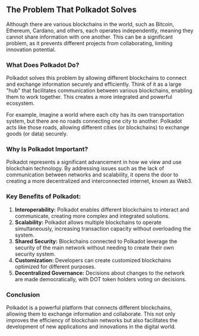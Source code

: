 ## The Problem That Polkadot Solves

<ResponsiveIframe
  src="https://drive.google.com/file/d/1ZiTjUEKs1c6mz1ABK0A_4hw_Z2ez1gbA/preview"
  title="The Problem That Polkadot Solves"
/>

Although there are various blockchains in the world, such as Bitcoin, Ethereum, Cardano, and others, each operates independently, meaning they cannot share information with one another. This can be a significant problem, as it prevents different projects from collaborating, limiting innovation potential.

### What Does Polkadot Do?

Polkadot solves this problem by allowing different blockchains to connect and exchange information securely and efficiently. Think of it as a large "hub" that facilitates communication between various blockchains, enabling them to work together. This creates a more integrated and powerful ecosystem.

For example, imagine a world where each city has its own transportation system, but there are no roads connecting one city to another. Polkadot acts like those roads, allowing different cities (or blockchains) to exchange goods (or data) securely.

### Why Is Polkadot Important?

Polkadot represents a significant advancement in how we view and use blockchain technology. By addressing issues such as the lack of communication between networks and scalability, it opens the door to creating a more decentralized and interconnected internet, known as Web3.

### Key Benefits of Polkadot:

1. **Interoperability:** Polkadot enables different blockchains to interact and communicate, creating more complex and integrated solutions.
2. **Scalability:** Polkadot allows multiple blockchains to operate simultaneously, increasing transaction capacity without overloading the system.
3. **Shared Security:** Blockchains connected to Polkadot leverage the security of the main network without needing to create their own security system.
4. **Customization:** Developers can create customized blockchains optimized for different purposes.
5. **Decentralized Governance:** Decisions about changes to the network are made democratically, with DOT token holders voting on decisions.

### Conclusion

Polkadot is a powerful platform that connects different blockchains, allowing them to exchange information and collaborate. This not only improves the efficiency of blockchain networks but also facilitates the development of new applications and innovations in the digital world.
